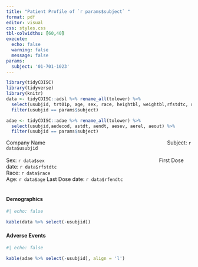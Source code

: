 ```yaml
---
title: "Patient Profile of `r params$subject` " 
format: pdf
editor: visual
css: styles.css
tbl-colwidths: [60,40]
execute:
  echo: false
  warning: false
  message: false
params: 
  subject: '01-701-1023'
---
```


```r

library(tidyCDISC)
library(tidyverse)
library(knitr)
data <- tidyCDISC::adsl %>% rename_all(tolower) %>% 
  select(usubjid, trt01p, age, sex, race, heightbl, weightbl,rfstdtc, rfendtc) %>% 
  filter(usubjid == params$subject)

adae <- tidyCDISC::adae %>% rename_all(tolower) %>% 
  select(usubjid,aedecod, astdt, aendt, aesev, aerel, aeout) %>% 
  filter(usubjid == params$subject)
```

| Company Name                                                                                    Subject: `r data$usubjid`
| 
| Sex: `r data$sex`                                                                               First Dose date: `r data$rfstdtc`
| Race: `r data$race`
| Age: `r data$age` Last Dose date: `r data$rfendtc`
| 
| 

#### Demographics {.test}

```r
#| echo: false

kable(data %>% select(-usubjid))
```

#### Adverse Events {.test}

```r
#| echo: false

kable(adae %>% select(-usubjid), align = 'l')
```

